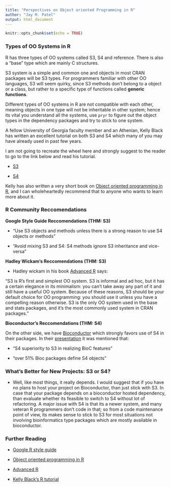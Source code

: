 ```yaml
---
title: "Perspectives on Object oriented Programming in R"
author: "Jay M. Patel"
output: html_document
---
```


```r
knitr::opts_chunk$set(echo = TRUE)
```

### Types of OO Systems in R

R has three types of OO systems called S3, S4 and reference. There is also a "base" type which are mainly C structures. 

S3 system is a simple and common one and objects in most CRAN packages will be S3 types. For programmers familiar with other OO languages, S3 will seem quirky, since S3 methods don't belong to a object or a class, but rather to a specific type of functions called **generic functions**. 

Different types of OO systems in R are not compatible with each other, meaning objects in one type will not be inheritable in other system; hence its vital you understand all the systems, use `pryr` to figure out the object types in the dependency packages and try to stick to one system.

A fellow University of Georgia faculty member and an Athenian, Kelly Black has written an excellent tutorial on both S3 and S4 which many of you may have already used in past few years.  

I am not going to recreate the wheel here and strongly suggest to the reader to go to the link below and read his tutorial.  

- [S3](https://www.cyclismo.org/tutorial/R/s3Classes.html)

- [S4](https://www.cyclismo.org/tutorial/R/s4Classes.html)

Kelly has also written a very short book on [Object oriented programming in R](https://www.packtpub.com/big-data-and-business-intelligence/r-object-oriented-programming/), and I can wholeheartedly recommend that to anyone who wants to learn more about it.  

### R Community Reccomendations

**Google Style Guide Reccomendations (THM: S3)**

- "Use S3 objects and methods unless there is a strong reason to use S4 objects or methods"

- "Avoid mixing S3 and S4: S4 methods ignore S3 inheritance and vice-versa"

**Hadley Wickam's Reccomendations (THM: S3)**

- Hadley wickam in his book [Advanced R](https://adv-r.hadley.nz/s3.html) says:

"S3 is R's first and simplest OO system. S3 is informal and ad hoc, but it has a certain elegance in its minimalism: you can't take away any part of it and still have a useful OO system. Because of these reasons, S3 should be your default choice for OO programming: you should use it unless you have a compelling reason otherwise. S3 is the only OO system used in the base and stats packages, and it's the most commonly used system in CRAN packages. "

**Bioconductor's Reccomendations (THM: S4)**

On the other side, we have [Bioconductor](https://www.bioconductor.org/) which strongly favors use of S4 in their packages. In their [presentation](https://www.bioconductor.org/help/course-materials/2010/AdvancedR/S4InBioconductor.pdf) it was mentioned that:

- "S4 superiority to S3 in realizing BioC features"

- "over 51% Bioc packages define S4 objects"

### What's Better for New Projects: S3 or S4?

- Well, like most things, it really depends. I would suggest that if you have no plans to host your project on Bioconductor, than just stick with S3. In case that your package depends on a bioconductor hosted dependency, than evaluate whether its feasible to switch to S4 without lot of refactoring. A major issue with S4 is that its a newer system, and many veteran R programmers don't code in that; so from a code maintenance point of view, its makes sense to stick to S3 for most situations not involving bioinformatics type packages which are mostly available in bioconductor. 

### Further Reading  

- [Google R style guide](https://google.github.io/styleguide/Rguide.xml#object)

- [Object oriented programming in R](https://www.packtpub.com/big-data-and-business-intelligence/r-object-oriented-programming/)

- [Advanced R](https://adv-r.hadley.nz/s3.html)

- [Kelly Black's R tutorial](https://www.cyclismo.org/tutorial/R/index.html#)


